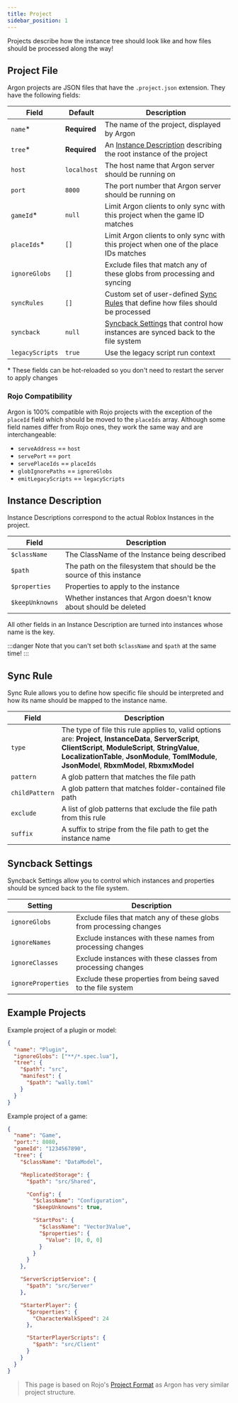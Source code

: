 ```yaml
---
title: Project
sidebar_position: 1
---
```


Projects describe how the instance tree should look like and how files should be processed along the way!

## Project File

Argon projects are JSON files that have the `.project.json` extension. They have the following fields:

| Field           | Default      | Description                                                                                           |
| --------------- | ------------ | ----------------------------------------------------------------------------------------------------- |
| `name`\*        | **Required** | The name of the project, displayed by Argon                                                           |
| `tree`\*        | **Required** | An [Instance Description](#instance-description) describing the root instance of the project          |
| `host`          | `localhost`  | The host name that Argon server should be running on                                                  |
| `port`          | `8000`       | The port number that Argon server should be running on                                                |
| `gameId`\*      | `null`       | Limit Argon clients to only sync with this project when the game ID matches                           |
| `placeIds`\*    | `[]`         | Limit Argon clients to only sync with this project when one of the place IDs matches                  |
| `ignoreGlobs`   | `[]`         | Exclude files that match any of these globs from processing and syncing                               |
| `syncRules`     | `[]`         | Custom set of user-defined [Sync Rules](#sync-rule) that define how files should be processed         |
| `syncback`      | `null`       | [Syncback Settings](#syncback-settings) that control how instances are synced back to the file system |
| `legacyScripts` | `true`       | Use the legacy script run context                                                                     |

\* These fields can be hot-reloaded so you don't need to restart the server to apply changes

### Rojo Compatibility

Argon is 100% compatible with Rojo projects with the exception of the `placeId` field which should be moved to the `placeIds` array. Although some field names differ from Rojo ones, they work the same way and are interchangeable:

- `serveAddress` == `host`
- `servePort` == `port`
- `servePlaceIds` == `placeIds`
- `globIgnorePaths` == `ignoreGlobs`
- `emitLegacyScripts` == `legacyScripts`

## Instance Description

Instance Descriptions correspond to the actual Roblox Instances in the project.

| Field           | Description                                                           |
| --------------- | --------------------------------------------------------------------- |
| `$className`    | The ClassName of the Instance being described                         |
| `$path`         | The path on the filesystem that should be the source of this instance |
| `$properties`   | Properties to apply to the instance                                   |
| `$keepUnknowns` | Whether instances that Argon doesn't know about should be deleted     |

All other fields in an Instance Description are turned into instances whose name is the key.

:::danger
Note that you can't set both `$className` and `$path` at the same time!
:::

## Sync Rule

Sync Rule allows you to define how specific file should be interpreted and how its name should be mapped to the instance name.

| Field          | Description                                                                                                                                                                                                                                                         |
| -------------- | ------------------------------------------------------------------------------------------------------------------------------------------------------------------------------------------------------------------------------------------------------------------- |
| `type`         | The type of file this rule applies to, valid options are: **Project**, **InstanceData**, **ServerScript**, **ClientScript**, **ModuleScript**, **StringValue**, **LocalizationTable**, **JsonModule**, **TomlModule**, **JsonModel**, **RbxmModel**, **RbxmxModel** |
| `pattern`      | A glob pattern that matches the file path                                                                                                                                                                                                                           |
| `childPattern` | A glob pattern that matches folder-contained file path                                                                                                                                                                                                              |
| `exclude`      | A list of glob patterns that exclude the file path from this rule                                                                                                                                                                                                   |
| `suffix`       | A suffix to stripe from the file path to get the instance name                                                                                                                                                                                                      |

## Syncback Settings

Syncback Settings allow you to control which instances and properties should be synced back to the file system.

| Setting            | Description                                                         |
| ------------------ | ------------------------------------------------------------------- |
| `ignoreGlobs`      | Exclude files that match any of these globs from processing changes |
| `ignoreNames`      | Exclude instances with these names from processing changes          |
| `ignoreClasses`    | Exclude instances with these classes from processing changes        |
| `ignoreProperties` | Exclude these properties from being saved to the file system        |

## Example Projects

Example project of a plugin or model:

```json
{
  "name": "Plugin",
  "ignoreGlobs": ["**/*.spec.lua"],
  "tree": {
    "$path": "src",
    "manifest": {
      "$path": "wally.toml"
    }
  }
}
```

Example project of a game:

```json
{
  "name": "Game",
  "port:": 8080,
  "gameId": "1234567890",
  "tree": {
    "$className": "DataModel",

    "ReplicatedStorage": {
      "$path": "src/Shared",

      "Config": {
        "$className": "Configuration",
        "$keepUnknowns": true,

        "StartPos": {
          "$className": "Vector3Value",
          "$properties": {
            "Value": [0, 0, 0]
          }
        }
      }
    },

    "ServerScriptService": {
      "$path": "src/Server"
    },

    "StarterPlayer": {
      "$properties": {
        "CharacterWalkSpeed": 24
      },

      "StarterPlayerScripts": {
        "$path": "src/Client"
      }
    }
  }
}
```

> This page is based on Rojo's [Project Format](https://rojo.space/docs/v7/project-format/) as Argon has very similar project structure.
